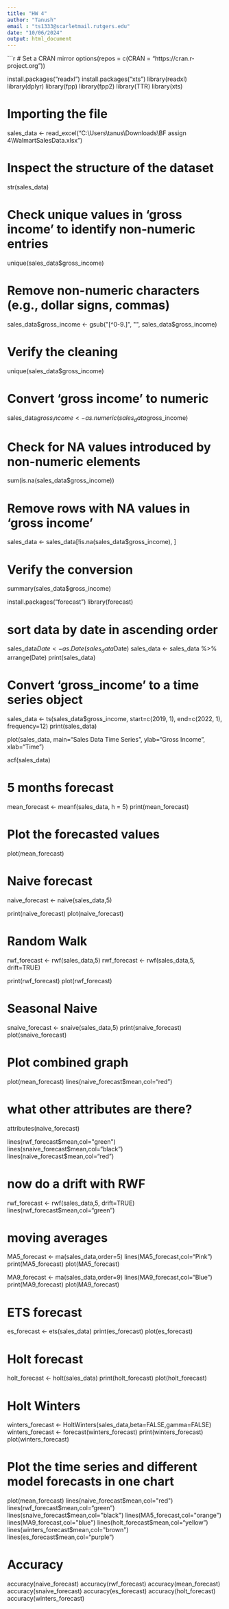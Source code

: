 ---
title: "HW 4"
author: "Tanush"
email : "ts1333@scarletmail.rutgers.edu"
date: "10/06/2024"
output: html_document
---

```{r}
# Set a CRAN mirror
options(repos = c(CRAN = "https://cran.r-project.org"))

install.packages("readxl")
install.packages("xts")
library(readxl)
library(dplyr)
library(fpp)
library(fpp2)
library(TTR)
library(xts)

# Importing the file
sales_data <- read_excel("C:\\Users\\tanus\\Downloads\\BF assign 4\\WalmartSalesData.xlsx")

# Inspect the structure of the dataset
str(sales_data)

# Check unique values in 'gross income' to identify non-numeric entries
unique(sales_data$gross_income)

# Remove non-numeric characters (e.g., dollar signs, commas)
sales_data$gross_income <- gsub("[^0-9.]", "", sales_data$gross_income)

# Verify the cleaning
unique(sales_data$gross_income)

# Convert 'gross income' to numeric
sales_data$gross_income <- as.numeric(sales_data$gross_income)

# Check for NA values introduced by non-numeric elements
sum(is.na(sales_data$gross_income))

# Remove rows with NA values in 'gross income'
sales_data <- sales_data[!is.na(sales_data$gross_income), ]

# Verify the conversion
summary(sales_data$gross_income)

install.packages("forecast")
library(forecast)

# sort data by date in ascending order
sales_data$Date <- as.Date(sales_data$Date)
sales_data <- sales_data %>% arrange(Date)
print(sales_data)

# Convert 'gross_income' to a time series object
sales_data <- ts(sales_data$gross_income, start=c(2019, 1), end=c(2022, 1), frequency=12)
print(sales_data)

plot(sales_data, main="Sales Data Time Series", ylab="Gross Income", xlab="Time")

acf(sales_data)

# 5 months forecast
mean_forecast <- meanf(sales_data, h = 5)
print(mean_forecast)

# Plot the forecasted values
plot(mean_forecast)

# Naive forecast
naive_forecast <- naive(sales_data,5)

print(naive_forecast)
plot(naive_forecast)

# Random Walk
rwf_forecast <- rwf(sales_data,5)
rwf_forecast <- rwf(sales_data,5, drift=TRUE)

print(rwf_forecast)
plot(rwf_forecast)

# Seasonal Naive
snaive_forecast <- snaive(sales_data,5)
print(snaive_forecast)
plot(snaive_forecast)

# Plot combined graph
plot(mean_forecast)
lines(naive_forecast$mean,col="red")

# what other attributes are there?
attributes(naive_forecast)

lines(rwf_forecast$mean,col="green")
lines(snaive_forecast$mean,col="black")
lines(naive_forecast$mean,col="red")

# now do a drift with RWF
rwf_forecast <- rwf(sales_data,5, drift=TRUE)
lines(rwf_forecast$mean,col="green")

# moving averages
MA5_forecast <- ma(sales_data,order=5)
lines(MA5_forecast,col="Pink")
print(MA5_forecast)
plot(MA5_forecast)

MA9_forecast <- ma(sales_data,order=9)
lines(MA9_forecast,col="Blue")
print(MA9_forecast)
plot(MA9_forecast)

# ETS forecast
es_forecast <- ets(sales_data)
print(es_forecast)
plot(es_forecast)

# Holt forecast
holt_forecast <- holt(sales_data)
print(holt_forecast)
plot(holt_forecast)

# Holt Winters
winters_forecast <- HoltWinters(sales_data,beta=FALSE,gamma=FALSE)
winters_forecast  <- forecast(winters_forecast)
print(winters_forecast)
plot(winters_forecast)

# Plot the time series and different model forecasts in one chart
plot(mean_forecast)
lines(naive_forecast$mean,col="red")
lines(rwf_forecast$mean,col="green")
lines(snaive_forecast$mean,col="black")
lines(MA5_forecast,col="orange")
lines(MA9_forecast,col="blue")
lines(holt_forecast$mean,col="yellow")
lines(winters_forecast$mean,col="brown")
lines(es_forecast$mean,col="purple")

# Accuracy
accuracy(naive_forecast)
accuracy(rwf_forecast)
accuracy(mean_forecast)
accuracy(snaive_forecast)
accuracy(es_forecast)
accuracy(holt_forecast)
accuracy(winters_forecast)